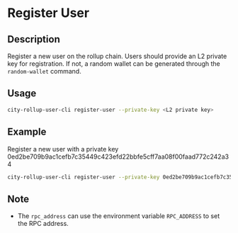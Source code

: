 # Register User

## Description
Register a new user on the rollup chain. 
Users should provide an L2 private key for registration. If not, a random wallet can be generated through the `random-wallet` command.

## Usage
```bash
city-rollup-user-cli register-user --private-key <L2 private key>
```

## Example
Register a new user with a private key 0ed2be709b9ac1cefb7c35449c423efd22bbfe5cff7aa08f00faad772c242a34

```bash
city-rollup-user-cli register-user --private-key 0ed2be709b9ac1cefb7c35449c423efd22bbfe5cff7aa08f00faad772c242a34         
```

## Note
- The `rpc_address` can use the environment variable `RPC_ADDRESS` to set the RPC address.


